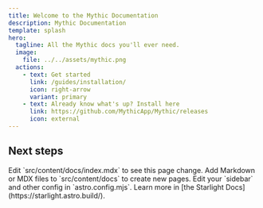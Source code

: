 ```yaml
---
title: Welcome to the Mythic Documentation
description: Mythic Documentation
template: splash
hero:
  tagline: All the Mythic docs you'll ever need.
  image:
    file: ../../assets/mythic.png
  actions:
    - text: Get started
      link: /guides/installation/
      icon: right-arrow
      variant: primary
    - text: Already know what's up? Install here
      link: https://github.com/MythicApp/Mythic/releases
      icon: external
---
```



## Next steps

<CardGrid stagger>
	<Card title="Update content" icon="pencil">
		Edit `src/content/docs/index.mdx` to see this page change.
	</Card>
	<Card title="Add new content" icon="add-document">
		Add Markdown or MDX files to `src/content/docs` to create new pages.
	</Card>
	<Card title="Configure your site" icon="setting">
		Edit your `sidebar` and other config in `astro.config.mjs`.
	</Card>
	<Card title="Read the docs" icon="open-book">
		Learn more in [the Starlight Docs](https://starlight.astro.build/).
	</Card>
</CardGrid>
